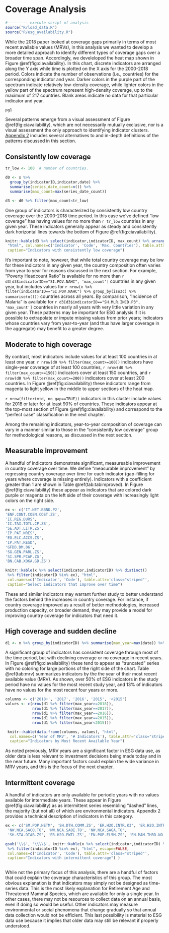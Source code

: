 # Coverage Analysis {#coverage}

```r
#--------- execute script of analysis
source("R/load_data.R")
source("R/esg_availability.R")
```

While the 2018 paper looked at coverage gaps primarily in terms of most recent available values (MRVs), in this
analysis we wanted to develop a more detailed approach to identify different types of coverage gaps over a broader
time span. Accordingly, we develeloped the heat map shown in Figure \@ref(fig:ciavailability). In this chart,
discrete indicators are arranged along the Y axis while time is plotted on the X axis for the 2000-2018 period.
Colors indicate the number of observations (i.e., countries) for the corresponding indicator and year.
Darker colors in the purple part of the spectrum indicate relatively low-density coverage, while lighter colors in the yellow part of the spectrum represent high-density coverage, up to the maximum of 217 countries. Blank areas
indicate no data for that particular indicator and year.


```r
pg1
```

Several patterns emerge from a visual assessment of Figure \@ref(fig:ciavailability),
which are not necessarily mutually exclusive, nor is a visual assessment the only approach to identifying
indicator clusters.
[Appendix 2](appendix-coverage-analysis.html) includes several alternatives to and in-depth definitions of the patterns discussed
in this section.


## Consistently low coverage

```r
tr_low <- 100  # number of countries.

d0 <- x %>%
  group_by(indicatorID,indicator,date) %>%
  summarise(series_date_count=n()) %>%
  summarise(max_count=max(series_date_count))

d3 <- d0 %>% filter(max_count<tr_low)

```

One group of indicators is characterized by consistently low country coverage over the 2000-2018 time period.
In this case we've defined "low coverage" has having values for no more than `r tr_low` countries in any
given year. These indicators generally appear
as steady and consistently dark horizontal lines towards the bottom of Figure \@ref(fig:ciavailability).

 ```r

 knitr::kable(d3 %>% select(indicator,indicatorID, max_count) %>% arrange(max_count),
  "html", col.names=c('Indicator', 'Code', 'Max. Countries'), table.attr='class="striped"',
  caption="Indicators with consistently low coverage")
 ```

It's important to note, however, that while total country coverage may be low for these indicators in any given
year, the country composition often varies from year to year for reasons discussed in the next section. For
example, "Poverty Headcount Ratio" is available for no more than
`r d3[d3$indicatorID=="SI.POV.NAHC", 'max_count']` countries in any
given year, but includes values for
`r nrow(x %>% filter(indicatorID=="SI.POV.NAHC") %>% group_by(iso3c) %>% summarise(n()))`
countries across all years. By comparison, "Incidence of Malaria" is available for 
`r d3[d3$indicatorID=="SH.MLR.INCD.P3", 'max_count']` countries in nearly all years with very little variation
in any given year. These patterns may be important for ESG analysis if it is possible to extrapolate or impute
missing values from prior years; indicators whose countries vary from year-to-year (and thus have larger
coverage in the aggregate) may benefit to a greater degree.


## Moderate to high coverage

By contrast, most indicators include values for at least 100 countries in at least one year.
`r nrow(d0 %>% filter(max_count>=100))` indicators have single-year coverage of at least 100 countries,
`r nrow(d0 %>% filter(max_count>=150))` indicators cover at least 150 countries, and
`r nrow(d0 %>% filter(max_count>=200))` indicators cover at least 200 countries.
In Figure \@ref(fig:ciavailability) these indicators range from magenta to light yellow
in the middle to upper sections of the heat map.

`r nrow(filter(mtd, no_gap==TRUE))` indicators in this cluster include values for 2018 or later for at least
90% of countries. These indicators appear at the top-most section of Figure \@ref(fig:ciavailability) and correspond to the "perfect case" classification in the next chapter.

Among the remaining indicators, year-to-year composition of coverage can vary in a manner similar to those
in the "consistently low coverage" group for methodological reasons, as discussed in the next section.



## Measurable improvement

A handful of indicators demonstrate significant, measureable improvement in country coverage over time. We
define "measurable improvement" by regressing country coverage over time for each indicator (gap-filling
for years where coverage is missing entirely). Indicators with a coefficient greater than 1 are shown
in Table \@ref(tab:tabimproved).  In Figure \@ref(fig:ciavailability) these appear as indicators that are 
colored dark purple or magenta on the left side of their coverage with increasingly light colors on the
right side.

 
 ```r
ex <- c('IT.NET.BBND.P2',
'ENF.CONT.COEN.COST.ZS',
'IC.REG.DURS',
'IC.TAX.TOTL.CP.ZS',
'SE.ADT.LITR.ZS',
'IP.PAT.NRES',
'EG.ELC.ACCS.ZS',
'IP.PAT.RESD',
'GFDD.DM.06',
'SG.GEN.PARL.ZS',
'SI.SPR.PCAP.ZG',
'BN.CAB.XOKA.GD.ZS')

 knitr::kable(x %>% select(indicator,indicatorID) %>% distinct()
  %>% filter(indicatorID %in% ex), "html",
  col.names=c('Indicator', 'Code'), table.attr='class="striped"',
  caption="Select indicators that improve over time")
 ```

These and similar indicators may warrant further study to better understand the factors behind the increases
in country coverage. For instance, if country coverage improved as a result of better methodologies,
increased production capacity, or broader demand, they may provide a model for improving country coverage
for indicators that need it.


## High coverage and sudden decline
```r
d1 <- x %>% group_by(indicatorID) %>% summarise(max_year=max(date)) %>% arrange(max_year)

```

A significant group of indicators has consistent coverage through most of the time period, but with declining
coverage or no coverage in recent years. In Figure \@ref(fig:ciavailability) these tend to appear as "truncated" series
with no coloring for large portions of the right side of the chart. Table \@ref(tab:mrv) summarizes indicators
by the the year of their most recent available value (MRV). As shown, over 50% of ESG indicators in the
study period have no values for the most recent study year, and 13% of indicators have no values for the most
recent four years or more.

```r
columns <- c('2018+', '2017', '2016', '2015', '<2015')
values <- c(nrow(d1 %>% filter(max_year>=2018)),
            nrow(d1 %>% filter(max_year==2017)),
            nrow(d1 %>% filter(max_year==2016)),
            nrow(d1 %>% filter(max_year==2015)),
            nrow(d1 %>% filter(max_year<2015)))

 knitr::kable(data.frame(columns, values), "html",
  col.names=c('Year of MRV', '# Indicators'), table.attr='class="striped"',
  caption="Indicators by Most Recent Available Year")
```
  
As noted previously, MRV years are a significant factor in ESG data use, as older data is less relevant to investment
decisions being made today and in the near future. Many important factors could explain the wide variance in MRV years, and this is the focus of the next chapter.


## Intermittent coverage

A handful of indicators are only available for periodic years with no values available for intermediate years.
These appear in Figure \@ref(fig:ciavailability) as as intermittent series resembling "dashed" lines, the majority
(but not all) of which are environmental indicators. Appendix 2 provides a technical description of indicators
in this category.

 ```r
 ex <- c('SM.POP.NETM', 'SH.DTH.COMM.ZS', 'ER.H2O.INTR.K3', 'ER.H2O.INTR.PC',
  'NW.NCA.SACO.TO', 'NW.NCA.SAOI.TO', 'NW.NCA.SAGA.TO',
  'SH.STA.DIAB.ZS', 'ER.H2O.FWTL.ZS', 'EN.POP.EL5M.ZS', 'EN.MAM.THRD.NO', 'EN.CLC.MDAT.ZS', 'WBL')
 
gsub('\\$', '\\\\$', knitr::kable(x %>% select(indicator,indicatorID) %>% distinct()
  %>% filter(indicatorID %in% ex), "html", escape=FALSE,
  col.names=c('Indicator', 'Code'), table.attr='class="striped"',
  caption="Indicators with intermittent coverage") )
  
 ```

While not the primary focus of this analysis, there are a handful of factors that could explain the coverage
characteristics of this group. The most obvious explanation is that indicators may simply not be designed as
time-series data. This is the most likely explanation for Retirement Age and Threatened Mammal Species, which
are available for only a single year. In other cases, there may not be resources to collect data on an annual basis, even if doing so would be useful.
Other indicators may measure environmental or social phenomena that change gradually so that annual data collection would not be efficient. This last possibility is material to ESG data use because it implies that older data may still be relevant if properly understood.



